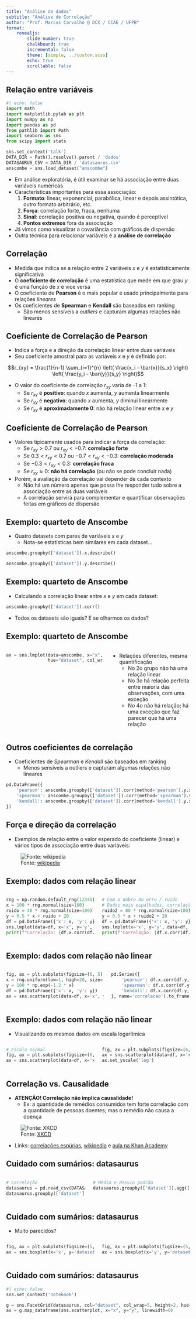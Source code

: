 ```yaml
---
title: "Análise de dados"
subtitle: "Análise de Correlação"
author: "Prof. Marcus Carvalho @ DCX / CCAE / UFPB"
format:
    revealjs:
        slide-number: true
        chalkboard: true
        incremental: false
        theme: [simple, ../custom.scss]
        echo: true
        scrollable: false
---
```


## Relação entre variáveis

```python
#| echo: false
import math
import matplotlib.pylab as plt
import numpy as np
import pandas as pd
from pathlib import Path
import seaborn as sns
from scipy import stats

sns.set_context('talk')
DATA_DIR = Path().resolve().parent / 'dados'
DATASAURUS_CSV = DATA_DIR / 'datasaurus.csv'
anscombe = sns.load_dataset("anscombe")
```

- Em análise exploratória, é útil examinar se há associação entre duas variáveis numéricas
- Características importantes para essa associação: 
    1. **Formato**: linear, exponencial, parabólica, linear e depois assintótica, outro formato arbitrário, etc.
    2. **Força**: correlação forte, fraca, nenhuma
    3. **Sinal**: correlação positiva ou negativa, quando é perceptível
    4. **Pontos extremos** fora da associação
  
- Já vimos como visualizar a covariância com gráficos de dispersão
- Outra técnica para relacionar variáveis é a **análise de correlação**

## Correlação

- Medida que indica se a relação entre 2 variáveis $x$ e $y$ é estatisticamente significativa
- O **coeficiente de correlação** é uma estatística que mede em que grau $y$ é uma função de $x$ e vice versa
- O coeficiente de **Pearson** é o mais popular e usado principalmente para relações *lineares*
- Os coeficientes de **Spearman** e **Kendall** são baseados em ranking
    - São menos sensíveis a _outliers_ e capturam algumas relações não lineares

## Coeficiente de Correlação de Pearson

- Indica a força e a direção da correlação linear entre duas variáveis
- Seu coeficiente amostral para as variáveis *x* e *y* é definido por:

$$r_{xy} = \frac{1}{n-1} \sum_{i=1}^{n} \left( \frac{x_i - \bar{x}}{s_x} \right) \left( \frac{y_i - \bar{y}}{s_y} \right)$$

- O valor do coeficiente de correlação $r_{xy}$ varia de -1 a 1:
    - Se $r_{xy}$ é **positivo**: quando $x$ aumenta, $y$ aumenta linearmente
    - Se $r_{xy}$ é **negativo**: quando $x$ aumenta, $y$ diminui linearmente
    - Se $r_{xy}$ é **aproximadamente 0**: não há relação linear entre $x$ e $y$

## Coeficiente de Correlação de Pearson

- Valores tipicamente usados para indicar a força da correlação:
    - Se $r_{xy} \gt 0.7$ ou $r_{xy} \lt -0.7$: **correlação forte**
    - Se $0.3 \lt r_{xy} \lt 0.7$ ou $-0.7 \lt r_{xy} \lt - 0.3$: **correlação moderada**
    - Se $-0.3 \lt r_{xy} \lt 0.3$: **correlação fraca**
    - Se $r_{xy} \approx 0$: **não há correlação** (ou não se pode concluir nada)

- Porém, a avaliação da correlação vai depender de cada contexto
    - Não há um número apenas que possa lhe responder tudo sobre a associação entre as duas variáveis
    - A correlação servirá para complementar e quantificar observações feitas em gráficos de dispersão


## Exemplo: quarteto de Anscombe

- Quatro datasets com pares de variáveis $x$ e $y$
    - Nota-se estatísticas bem similares em cada dataset...

::: {.smaller-table}
```python
anscombe.groupby(['dataset']).x.describe()
```
:::

::: {.smaller-table}
```python
anscombe.groupby(['dataset']).y.describe()
```
:::

## Exemplo: quarteto de Anscombe

- Calculando a correlação linear entre $x$ e $y$ em cada dataset: 

::: {.smaller-table}
```python
anscombe.groupby(['dataset']).corr()
```
:::

- Todos os datasets são iguais? E se olharmos os dados?

## Exemplo: quarteto de Anscombe

:::: {.columns}
:::{.column width="55%"}
```python
ax = sns.lmplot(data=anscombe, x="x", y="y", col="dataset", height=3,
                hue="dataset", col_wrap=2, palette="muted", ci=None)
```
:::
::: {.column width="45%"}
- Relações diferentes, mesma quantificação
    - No 2o grupo não há uma relação linear
    - No 3o há relação perfeita entre maioria das observações, com uma exceção
    - No 4o não há relação; há uma exceção que faz parecer que há uma relação
:::
::::

## Outros coeficientes de correlação

- Coeficientes de *Spearman* e *Kendall* são baseados em ranking
    - Menos sensíveis a outliers e capturam algumas relações não lineares

```python
pd.DataFrame({
    'pearson': anscombe.groupby(['dataset']).corr(method='pearson').y.xs('x', level=1),
    'spearman': anscombe.groupby(['dataset']).corr(method='spearman').y.xs('x', level=1),
    'kendall': anscombe.groupby(['dataset']).corr(method='kendall').y.xs('x', level=1)
})
```

## Força e direção da correlação

- Exemplos de relação entre o valor esperado do coeficiente (linear) e vários tipos de associação entre duas variáveis:

![Fonte: [wikipedia](https://en.wikipedia.org/wiki/Correlation)](figs/correlation_examples2.svg)

## Exemplo: dados com relação linear

:::: {.columns}
:::{.column}
```python
rng = np.random.default_rng(12345)
x = 100 * rng.normal(size=100)
ruido = 40 * rng.normal(size=100)
y = 0.5 * x + ruido + 20
df = pd.DataFrame({'x': x, 'y': y})
sns.lmplot(data=df, x='x', y='y', height=4, aspect=1.3)
print(f"Correlação: {df.x.corr(df.y)}")
```
:::
::: {.column}
```python
# Com o dobro do erro / ruído
# Dados mais espalhados, correlação diminui
ruido2 = 80 * rng.normal(size=100)
y = 0.5 * x + ruido2 + 20
df = pd.DataFrame({'x': x, 'y': y})
sns.lmplot(x='x', y='y', data=df, height=4, aspect=1.3)
print(f"Correlação: {df.x.corr(df.y)}")
```
:::
::::

## Exemplo: dados com relação não linear

:::: {.columns}
:::{.column}
```python
fig, ax = plt.subplots(figsize=(6, 5))
x = rng.uniform(low=1, high=20, size=100)
y = 100 * np.exp(-1.2 * x)
df = pd.DataFrame({'x': x, 'y': y})
ax = sns.scatterplot(data=df, x='x', y='y', linewidth=0, ax=ax)
```
:::
::: {.column}
```python
pd.Series({
    'pearson': df.x.corr(df.y, method='pearson'),
    'spearman': df.x.corr(df.y, method='spearman'),
    'kendall': df.x.corr(df.y, method='kendall')
}, name='correlacao').to_frame()
```
:::
::::

## Exemplo: dados com relação não linear

- Visualizando os mesmos dados em escala logarítmica

:::: {.columns}
:::{.column}
```python
# Escala normal
fig, ax = plt.subplots(figsize=(6, 5))
ax = sns.scatterplot(data=df, x='x', y='y', linewidth=0, ax=ax)
```
:::
::: {.column}
```python
fig, ax = plt.subplots(figsize=(6, 5))
ax = sns.scatterplot(data=df, x='x', y='y', linewidth=0, ax=ax)
ax.set_yscale('log')
```
:::
::::

## Correlação vs. Causalidade

- **ATENÇÃO! Correlação não implica causalidade!**
    - Ex: a quantidade de remédios consumidos tem forte correlação com a quantidade de pessoas doentes; mas o remédio não causa a doença

![Fonte: [XKCD](https://xkcd.com/552/)](figs/correlation_xkcd.png)

- Links: [correlações espúrias](http://www.tylervigen.com/spurious-correlations), [wikipedia](https://en.wikipedia.org/wiki/Correlation_does_not_imply_causation) e [aula na Khan Academy](https://www.khanacademy.org/math/probability/scatterplots-a1/creating-interpreting-scatterplots/v/correlation-and-causality)


## Cuidado com sumários: datasaurus

:::: {.columns}
:::{.column .smaller-table width="45%"}
```python
# Correlação
datasaurus = pd.read_csv(DATASAURUS_CSV)
datasaurus.groupby(['dataset']).corr().y.xs('x', level=1).to_frame()
```
:::
::: {.column .smaller-table width="55%"}
```python
# Média e desvio padrão
datasaurus.groupby(['dataset']).agg(['mean', 'std'])
```
:::
::::


## Cuidado com sumários: datasaurus

- Muito parecidos?

:::: {.columns}
:::{.column}
```python
fig, ax = plt.subplots(figsize=(5, 4))
ax = sns.boxplot(x='x', y='dataset', data=datasaurus)
```
:::
::: {.column}
```python
fig, ax = plt.subplots(figsize=(5, 4))
ax = sns.boxplot(x='y', y='dataset', data=datasaurus)
```
:::
::::

## Cuidado com sumários: datasaurus

```python
#| echo: false
sns.set_context('notebook')
```


```python
g = sns.FacetGrid(datasaurus, col="dataset", col_wrap=5, height=2, hue="dataset")
ax = g.map_dataframe(sns.scatterplot, x="x", y="y", linewidth=0)
```

